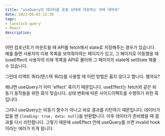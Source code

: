 ```yaml
---
title: "useQuery의 데이터를 로컬 상태에 저장하는 것에 대하여"
date: 2023-06-03 12:30
tags:
- tanstack-query
- React
description:
---
```


어떤 컴포넌트가 마운트될 때 API를 fetch해서 state로 저장해주는 경우가 있습니다.
예를 들면 사용자의 리뷰 목록을 보여줘야하는 페이지가 있고, 그 페이지로 이동했을 때(useEffect) 사용자의 리뷰 목록을 API로 불러와
그 페이지의 state에 setState 해줄 수 있습니다.

그런데 리액트 쿼리(탠스택 쿼리)를 사용할 때 이런 방법은 옳지 않다고 합니다.
왤까요?

왜냐면 useQuery가 이미 'effect' 훅이기 때문입니다.
useEffect는 fetch와 같은 비동기 동작들을 위한 훅이 맞습니다.
상태 변화에 따른 사이드이펙트를 수행하기 위한 훅입니다.

그러나 useQuery는 비동기 함수가 아니고 바로 결과를 리턴하기 때문입니다.
데이터가 없을 땐 `{loading: true, data: null}`을 반환합니다. 이후 데이터가 준비됐을 때 결과를 다시 리턴합니다.
그렇기 때문에 useEffect 안에 useQuery를 쓰면 invalid hook이라는 에러가 뜨게 됩니다.